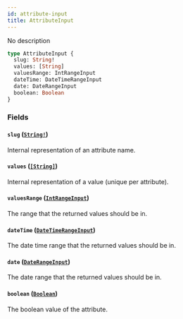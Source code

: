 ```yaml
---
id: attribute-input
title: AttributeInput
---
```


No description

```graphql
type AttributeInput {
  slug: String!
  values: [String]
  valuesRange: IntRangeInput
  dateTime: DateTimeRangeInput
  date: DateRangeInput
  boolean: Boolean
}
```

### Fields

#### `slug` ([`String!`](../../../developer/api-reference/scalars/string))

Internal representation of an attribute name.

#### `values` ([`[String]`](../../../developer/api-reference/scalars/string))

Internal representation of a value (unique per attribute).

#### `valuesRange` ([`IntRangeInput`](../../../developer/api-reference/inputs/int-range-input))

The range that the returned values should be in.

#### `dateTime` ([`DateTimeRangeInput`](../../../developer/api-reference/inputs/date-time-range-input))

The date time range that the returned values should be in.

#### `date` ([`DateRangeInput`](../../../developer/api-reference/inputs/date-range-input))

The date range that the returned values should be in.

#### `boolean` ([`Boolean`](../../../developer/api-reference/scalars/boolean))

The boolean value of the attribute.
